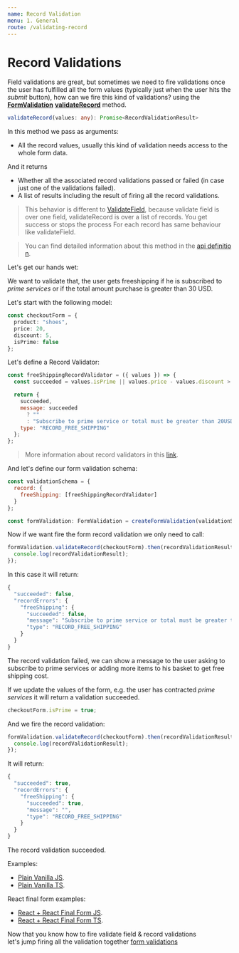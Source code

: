 ```yaml
---
name: Record Validation
menu: 1. General
route: /validating-record
---
```


# Record Validations

Field validations are great, but sometimes we need to fire validations once the user has fulfilled all
the form values (typically just when the user hits the _submit_ button), how can we fire this kind
of validations? using the [**FormValidation**](/api#formvalidation) [**validateRecord**](/api#validaterecord) method.

```typescript
validateRecord(values: any): Promise<RecordValidationResult>
```

In this method we pass as arguments:

- All the record values, usually this kind of validation needs access to the whole form data.

And it returns

- Whether all the associated record validations passed or failed (in case just one of the validations failed).
- A list of results including the result of firing all the record validations.

> This behavior is different to [ValidateField](/api#validatefield), because validate field is over one field, validateRecord is over a list of records. You get success or stops the process
> For each record has same behaviour like validateField.

> You can find detailed information about this method in the [api definition](/api#validaterecord).

Let's get our hands wet:

We want to validate that, the user gets freeshipping if he is subscribed to _prime services_ or
if the total amount purchase is greater than 30 USD.

Let's start with the following model:

```typescript
const checkoutForm = {
  product: "shoes",
  price: 20,
  discount: 5,
  isPrime: false
};
```

Let's define a Record Validator:

```javascript
const freeShippingRecordValidator = ({ values }) => {
  const succeeded = values.isPrime || values.price - values.discount > 20;

  return {
    succeeded,
    message: succeeded
      ? ""
      : "Subscribe to prime service or total must be greater than 20USD",
    type: "RECORD_FREE_SHIPPING"
  };
};
```

> More information about record validators in this [link](/api#recordvalidation-function-type).

And let's define our form validation schema:

```javascript
const validationSchema = {
  record: {
    freeShipping: [freeShippingRecordValidator]
  }
};

const formValidation: FormValidation = createFormValidation(validationSchema);
```

Now if we want fire the form record validation we only need to call:

```javascript
formValidation.validateRecord(checkoutForm).then(recordValidationResult => {
  console.log(recordValidationResult);
});
```

In this case it will return:

```javascript
{
  "succeeded": false,
  "recordErrors": {
    "freeShipping": {
      "succeeded": false,
      "message": "Subscribe to prime service or total must be greater than 20USD",
      "type": "RECORD_FREE_SHIPPING"
    }
  }
}
```

The record validation failed, we can show a message to the user asking to subscribe to prime services or adding more items to his basket to get free shipping cost.

If we update the values of the form, e.g. the user has contracted _prime services_ it will return
a validation succeeded.

```typescript
checkoutForm.isPrime = true;
```

And we fire the record validation:

```javascript
formValidation.validateRecord(checkoutForm).then(recordValidationResult => {
  console.log(recordValidationResult);
});
```

It will return:

```javascript
{
  "succeeded": true,
  "recordErrors": {
    "freeShipping": {
      "succeeded": true,
      "message": "",
      "type": "RECORD_FREE_SHIPPING"
    }
  }
}
```

The record validation succeeded.

Examples:

- [Plain Vanilla JS](https://codesandbox.io/s/github/lemoncode/fonk/tree/master/examples/vanilla/js/validate-record).
- [Plain Vanilla TS](https://codesandbox.io/s/github/lemoncode/fonk/tree/master/examples/vanilla/ts/validate-record).

React final form examples:

- [React + React Final Form JS](https://codesandbox.io/s/github/lemoncode/fonk/tree/master/examples/react-final-form/js/validate-record).
- [React + React Final Form TS](https://codesandbox.io/s/github/lemoncode/fonk/tree/master/examples/react-final-form/ts/validate-record).

Now that you know how to fire validate field & record validations 
let's jump firing all the validation together [form validations](/validating-form)
